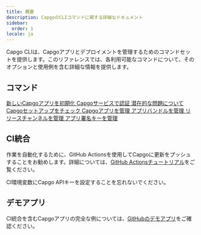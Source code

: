 ```yaml
---
title: 概要
description: CapgoのCLIコマンドに関する詳細なドキュメント
sidebar:
  order: 1
locale: ja
---
```



Capgo CLIは、Capgoアプリとデプロイメントを管理するためのコマンドセットを提供します。このリファレンスでは、各利用可能なコマンドについて、そのオプションと使用例を含む詳細な情報を提供します。

## コマンド

<CardGrid stagger>
  <a href="/init/">
    <Card title="init" icon="rocket">
      新しいCapgoアプリを初期化
    </Card>
  </a>

  <a href="/login/">
    <Card title="login" icon="approve-check">
      Capgoサービスで認証
    </Card>
  </a>

  <a href="/doctor/">
    <Card title="doctor" icon="approve-check-circle">
      潜在的な問題についてCapgoセットアップをチェック
    </Card>
  </a>

  <a href="/app/">
    <Card title="app" icon="seti:default">
      Capgoアプリを管理
    </Card>
  </a>

  <a href="/bundle/">
    <Card title="bundle" icon="seti:html">
      アプリバンドルを管理
    </Card>
  </a>

  <a href="/channel/">
    <Card title="channel" icon="seti:git">
      リリースチャンネルを管理
    </Card>
  </a>

  <a href="/key/">
    <Card title="key" icon="seti:lock">
      アプリ署名キーを管理
    </Card>
  </a>
</CardGrid>

## CI統合

作業を自動化するために、GitHub Actionsを使用してCapgoに更新をプッシュすることをお勧めします。詳細については、[GitHub Actionsチュートリアル](https://capgoapp/blog/automatic-build-and-release-with-github-actions/)をご覧ください。

CI環境変数にCapgo APIキーを設定することを忘れないでください。

## デモアプリ

CI統合を含むCapgoアプリの完全な例については、[GitHubのデモアプリ](https://githubcom/Cap-go/demo-app/)をご確認ください。